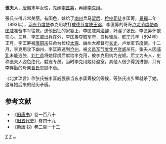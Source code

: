 '''張夫人'''，[[唐朝|唐朝]]末年女性，先嫁[[李匡筹|李匡筹]]，再嫁[[李克用|李克用]]。

張氏长得非常美丽，有国色，嫁给了[[幽州|幽州]]兵马[[留后|留后]]、[[检校|检校]][[司徒|司徒]]李匡筹。[[景福_(唐朝)|景福]]二年（893年），[[河东节度使|河东节度使]]李克用攻打[[成德节度使|成德节度使]][[王镕|王镕]]，李匡筹的哥哥[[卢龙节度使|卢龙节度使]][[李匡威|李匡威]]准备率军往救。送他出征的家宴上，李匡威乘[[酒|酒]][[醉|醉]]，奸淫了张氏，李匡筹怀恨在心。三月，李匡威出兵在外，李匡筹夺取军府，自称留后。[[乾宁|乾宁]]元年（894年）正月，李匡筹被[[唐昭宗|唐昭宗]]任命为检校[[太保|太保]]、幽州大都督府[[长史|长史]]、卢龙军节度使。十二月，李克用攻下幽州，李匡筹逃到[[沧州|沧州]]，被[[义昌军节度使|义昌军节度使]][[卢彦威|卢彦威]]杀死。张夫人因[[哺乳|哺乳]]未能逃脱，[[刘仁恭|刘仁恭]]将她俘虏后献给李克用，被李克用纳为宠姬。后立为夫人，史称張夫人姿色绝代，嬖宠专房。当时李克用姬侍盈室，其他人很少得到进御，只有李存勖的母亲[[貞簡皇后|曹氏]]恩顾不衰。

《北梦琐言》作张氏被李匡威强暴当夜李匡筹按剑等候，等张氏出步辇就杀了她。这与她后来的经历矛盾。

== 参考文献 ==
* 《[[旧唐书|旧唐书]]》卷一百八十
* 《[[旧五代史|旧五代史]]》卷四十九
* 《[[新唐书|新唐书]]》卷二百一十二
[[Category:唐朝女性人物|Z]]
[[Category:后唐妃嫔|Z]]
[[Category:张姓|~]]
